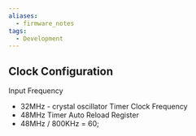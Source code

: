 ```yaml
---
aliases:
  - firmware_notes
tags:
  - Development
---
```



## Clock Configuration

Input Frequency
- 32MHz - crystal oscillator
Timer Clock Frequency
- 48MHz
Timer Auto Reload Register
- 48MHz / 800KHz = 60;